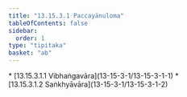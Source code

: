 ```yaml
---
title: "13.15.3.1 Paccayānuloma"
tableOfContents: false
sidebar:
  order: 1
type: "tipitaka"
basket: "ab"
---
```



<DynamicBreadcrumb />



<TableOfContents>
* [13.15.3.1.1 Vibhaṅgavāra](13-15-3-1/13-15-3-1-1)
* [13.15.3.1.2 Saṅkhyāvāra](13-15-3-1/13-15-3-1-2)
</TableOfContents>